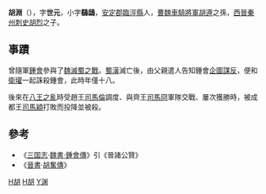 '''胡淵'''（{{bd|247年||301年||catIdx=H胡}}），字'''世元'''，小字'''鷂鴟'''，[[安定郡|安定郡]][[臨涇縣|臨涇縣]]人，[[曹魏|曹魏]][[車騎將軍|車騎將軍]][[胡遵|胡遵]]之孫，[[西晉|西晉]][[秦州|秦州]][[刺史|刺史]][[胡烈|胡烈]]之子。

==事蹟==
曾隨軍[[鍾會|鍾會]]參與了[[魏滅蜀之戰|魏滅蜀之戰]]。[[蜀漢|蜀漢]]滅亡後，由父親遣人告知鍾會[[鍾會之亂|企圖謀反]]，便和[[衛瓘|衛瓘]]一起誅殺鍾會，此時年僅十八。

後來在[[八王之亂|八王之亂]]時受趙王[[司馬倫|司馬倫]]調度、與齊王[[司馬冏|司馬冏]]軍隊交戰、屢次獲勝時，被成都王[[司馬穎|司馬穎]]打敗而投降並被殺。

==參考==
*《[[三国志|三国志]]·[[s:三國志/卷28#鍾會|魏書·鍾會傳]]》引《晉諸公贊》
*《[[晉書|晉書]]·[[s:晉書/卷057#胡奮|胡奮傳]]》

{{晉朝人物小作品}}

[[Category:晋朝军事人物|H胡]]
[[Category:晋朝政治人物|H胡]]
[[Category:安定胡氏|Y渊]]